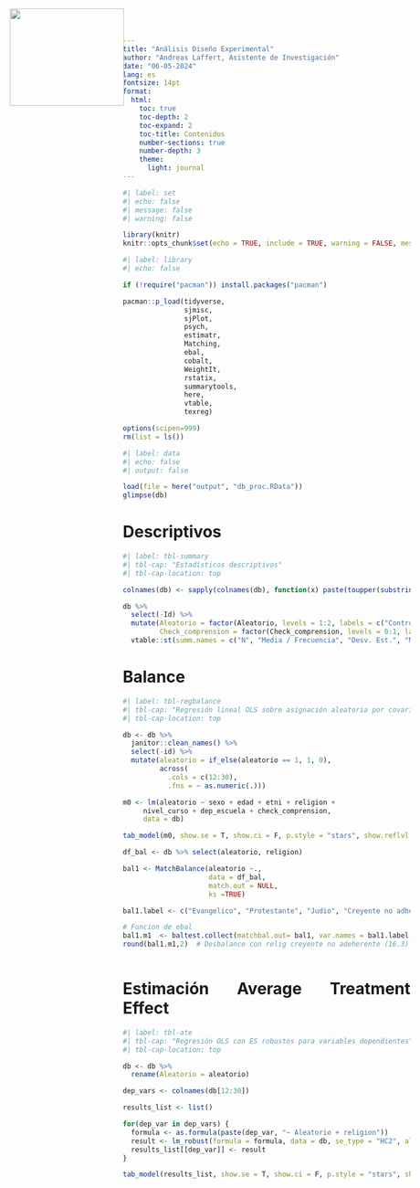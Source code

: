 ```yaml
---
title: "Análisis Diseño Experimental"
author: "Andreas Laffert, Asistente de Investigación"
date: "06-05-2024"
lang: es
fontsize: 14pt
format:
  html:
    toc: true
    toc-depth: 2
    toc-expand: 2
    toc-title: Contenidos
    number-sections: true
    number-depth: 3
    theme:
      light: journal
---
```


<style>
.logo {
    position: absolute;
    top: 15px;
    left: 30px;
}
</style>

<img class="logo" src="logo/logo_edumer.png" width="200" height="170">

<div style="text-align: justify">


```r
#| label: set
#| echo: false
#| message: false
#| warning: false

library(knitr)
knitr::opts_chunk$set(echo = TRUE, include = TRUE, warning = FALSE, message = FALSE)

```


```r
#| label: library
#| echo: false

if (!require("pacman")) install.packages("pacman")

pacman::p_load(tidyverse,
               sjmisc, 
               sjPlot,
               psych,
               estimatr,
               Matching,
               ebal,
               cobalt,
               WeightIt,
               rstatix,
               summarytools,
               here,
               vtable,
               texreg)

options(scipen=999)
rm(list = ls())
```

```r
#| label: data
#| echo: false
#| output: false

load(file = here("output", "db_proc.RData"))
glimpse(db)

```

# Descriptivos

```r
#| label: tbl-summary
#| tbl-cap: "Estadísticos descriptivos"
#| tbl-cap-location: top

colnames(db) <- sapply(colnames(db), function(x) paste(toupper(substring(x, 1, 1)), substring(x, 2), sep = ""))

db %>% 
  select(-Id) %>% 
  mutate(Aleatorio = factor(Aleatorio, levels = 1:2, labels = c("Controles", "Tratados")),
         Check_comprension = factor(Check_comprension, levels = 0:1, labels = c("No", "Si"))) %>% 
  vtable::st(summ.names = c("N", "Media / Frecuencia", "Desv. Est.", "Min", "Pctl.25", "Pctl.75", "Max"), title = "Estadísticos descriptivos")

```

# Balance



```r
#| label: tbl-regbalance
#| tbl-cap: "Regresión lineal OLS sobre asignación aleatoria por covariables"
#| tbl-cap-location: top

db <- db %>% 
  janitor::clean_names() %>% 
  select(-id) %>% 
  mutate(aleatorio = if_else(aleatorio == 1, 1, 0),
         across(
           .cols = c(12:30),
           .fns = ~ as.numeric(.)))

m0 <- lm(aleatorio ~ sexo + edad + etni + religion + 
     nivel_curso + dep_escuela + check_comprension,
     data = db)

tab_model(m0, show.se = T, show.ci = F, p.style = "stars", show.reflvl = T, string.pred = "Predictores", string.est = "Beta", string.intercept = "(Intercepto)", string.se = "ES", auto.label = T)

```

```r

df_bal <- db %>% select(aleatorio, religion)

bal1 <- MatchBalance(aleatorio ~.,
                     data = df_bal,
                     match.out = NULL, 
                     ks =TRUE)

bal1.label <- c("Evangelico", "Protestante", "Judio", "Creyente no adherente", "Ateo", "Agnostico", "Ninguna")

# Funcion de ebal
bal1.m1  <- baltest.collect(matchbal.out= bal1, var.names = bal1.label, after=FALSE)
round(bal1.m1,2)  # Desbalance con relig creyente no adeherente (16.3) --> controlar por relig en modelos



```




# Estimación Average Treatment Effect



```r
#| label: tbl-ate
#| tbl-cap: "Regresión OLS con ES robustos para variables dependientes"
#| tbl-cap-location: top

db <- db %>% 
  rename(Aleatorio = aleatorio)

dep_vars <- colnames(db[12:30])  

results_list <- list()

for(dep_var in dep_vars) {
  formula <- as.formula(paste(dep_var, "~ Aleatorio + religion"))
  result <- lm_robust(formula = formula, data = db, se_type = "HC2", alpha = 0.05)
  results_list[[dep_var]] <- result
}

tab_model(results_list, show.se = T, show.ci = F, p.style = "stars", show.reflvl = T, string.pred = "Predictores", string.est = "Beta", string.intercept = "(Intercepto)", string.se = "ES", auto.label = T)

```

